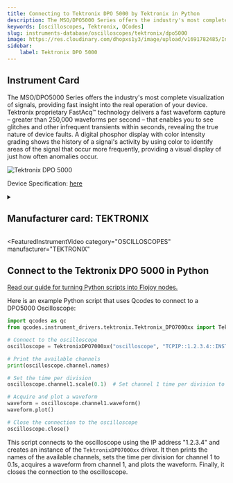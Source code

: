 ```yaml
---
title: Connecting to Tektronix DPO 5000 by Tektronix in Python
description: The MSO/DPO5000 Series offers the industry's most complete visualization of signals, providing fast insight into the real operation of your device. Tektronix proprietary FastAcq™ technology delivers a fast waveform capture – greater than 250,000 waveforms per second – that enables you to see glitches and other infrequent transients within seconds, revealing the true nature of device faults. A digital phosphor display with color intensity grading shows the history of a signal's activity by using color to identify areas of the signal that occur more frequently, providing a visual display of just how often anomalies occur.
keywords: [oscilloscopes, Tektronix, QCodes] 
slug: instruments-database/oscilloscopes/tektronix/dpo5000 
image: https://res.cloudinary.com/dhopxs1y3/image/upload/v1691782485/Instruments/Oscilloscopes/DPO5000/DPO5000.webp
sidebar:
    label: Tektronix DPO 5000 
---
```



## Instrument Card

The MSO/DPO5000 Series offers the industry's most complete visualization of signals, providing fast insight into the real operation of your device. Tektronix proprietary FastAcq™ technology delivers a fast waveform capture – greater than 250,000 waveforms per second – that enables you to see glitches and other infrequent transients within seconds, revealing the true nature of device faults. A digital phosphor display with color intensity grading shows the history of a signal's activity by using color to identify areas of the signal that occur more frequently, providing a visual display of just how often anomalies occur.

![Tektronix DPO 5000](https://res.cloudinary.com/dhopxs1y3/image/upload/v1691782485/Instruments/Oscilloscopes/DPO5000/DPO5000.webp)

Device Specification: [here](https://download.tek.com/datasheet/MSO5000-DPO5000-Mixed-Signal-Oscilloscope-Datasheet-9.pdf)

<details style={{ marginTop: "15px"}}>
<summary><h2 style={{display:'inline'}}>Manufacturer card: TEKTRONIX</h2></summary>

![TEKTRONIX](https://res.cloudinary.com/dhopxs1y3/image/upload/v1692806108/Instruments/Vendor%20Logos/Tektronix.png)

Tektronix, Inc., historically widely known as Tek, is an American company best known for manufacturing test and measurement devices such as [oscilloscopes](https://en.wikipedia.org/wiki/Oscilloscope), [logic analyzers](https://en.wikipedia.org/wiki/Logic_analyzer), and video and mobile test protocol equipment.

- Headquarters: USA
- Yearly Revenue (millions, USD): 5800
- Vendor Website: [here](https://www.tek.com/en)

</details>


<FeaturedInstrumentVideo
  category="OSCILLOSCOPES"
  manufacturer="TEKTRONIX"
></FeaturedInstrumentVideo>

## Connect to the Tektronix DPO 5000 in Python

[Read our guide for turning Python scripts into Flojoy nodes.](https://docs.flojoy.ai/contribution/blocks/custom-flojoy-block/)


<Tabs>

<TabItem value="Flojoy" label="Flojoy" className="flojoy-instrument-tabs">

<NodeCardCollection category='OSCILLOSCOPES' manufacturer='TEKTRONIX'></NodeCardCollection>

</TabItem>
<TabItem value="QCodes" label="QCodes">

Here is an example Python script that uses Qcodes to connect to a DPO5000 Oscilloscope:

```python
import qcodes as qc
from qcodes.instrument_drivers.tektronix.Tektronix_DPO7000xx import TektronixDPO7000xx

# Connect to the oscilloscope
oscilloscope = TektronixDPO7000xx("oscilloscope", "TCPIP::1.2.3.4::INSTR")

# Print the available channels
print(oscilloscope.channel.names)

# Set the time per division
oscilloscope.channel1.scale(0.1)  # Set channel 1 time per division to 0.1s

# Acquire and plot a waveform
waveform = oscilloscope.channel1.waveform()
waveform.plot()

# Close the connection to the oscilloscope
oscilloscope.close()
```

This script connects to the oscilloscope using the IP address "1.2.3.4" and creates an instance of the `TektronixDPO7000xx` driver. It then prints the names of the available channels, sets the time per division for channel 1 to 0.1s, acquires a waveform from channel 1, and plots the waveform. Finally, it closes the connection to the oscilloscope.

</TabItem>
</Tabs>